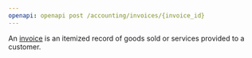 ```yaml
---
openapi: openapi post /accounting/invoices/{invoice_id}
---
```


An [invoice](https://docs.rootfi.dev/api-reference/invoices/overview) is an itemized record of goods sold or services provided to a customer.
